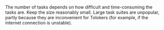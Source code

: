 <Cut title="How many tasks should be in a suite?">

The number of tasks depends on how difficult and time-consuming the tasks are. Keep the size reasonably small. Large task suites are unpopular, partly because they are inconvenient for Tolokers (for example, if the internet connection is unstable).

</Cut>